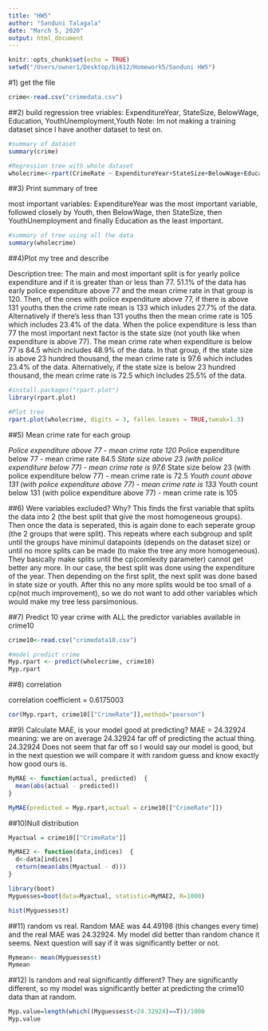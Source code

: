```yaml
---
title: "HW5"
author: "Sanduni Talagala"
date: "March 5, 2020"
output: html_document
---
```


```r
knitr::opts_chunk$set(echo = TRUE)
setwd("/Users/owner1/Desktop/bi612/Homework5/Sanduni HW5")
```

#1)
get the file
```r
crime<-read.csv("crimedata.csv")
```

##2) build regression tree
vriables: ExpenditureYear, StateSize, BelowWage, Education, YouthUnemployment,Youth
Note: Im not making a training dataset since I have another dataset to test on.
```r
#summary of dataset
summary(crime)

#Regression tree with whole dataset
wholecrime<-rpart(CrimeRate ~ ExpenditureYear+StateSize+BelowWage+Education+YouthUnemployment+Youth, data = crime)
```

##3) Print summary of tree

most important variables: ExpenditureYear was the most important variable, followed closely by Youth, then BelowWage, then StateSize, then YouthUnemployment and finally Education as the least important.
```r
#summary of tree using all the data
summary(wholecrime)
```

##4)Plot my tree and describe

Description tree: 
  The main and most important split is for yearly police expenditure and if it is greater than or less than 77. 51.1% of the data has early police expenditure above 77 and the mean crime rate in that group is 120. Then, of the ones with police expenditure above 77, if there is above 131 youths then the crime rate mean is 133 which inludes 27.7% of the data. Alternatively if there's less than 131 youths then the mean crime rate is 105 which includes 23.4% of the data. 
  When the police expenditure is less than 77 the most important next factor is the state size (not youth like when expenditure is above 77). The mean crime rate when expenditure is below 77 is 84.5 which includes 48.9% of the data. In that group, if the state size is above 23 hundred thousand, the mean crime rate is 97.6 which includes 23.4% of the data. Alternatively, if the state size is below 23 hundred thousand, the mean crime rate is 72.5 which includes 25.5% of the data.

```r
#install.packages("rpart.plot")
library(rpart.plot)

#Plot tree
rpart.plot(wholecrime, digits = 3, fallen.leaves = TRUE,tweak=1.3)
```

##5) Mean crime rate for each group

*Police expenditure above 77 - mean crime rate 120
*Police expenditure below 77 - mean crime rate 84.5
*State size above 23 (with police expenditure below 77) - mean crime rate is 97.6
*State size below 23 (with police expenditure below 77) - mean crime rate is 72.5
*Youth count above 131 (with police expenditure above 77) - mean crime rate is 133
*Youth count below 131 (with police expenditure above 77) - mean crime rate is 105

##6) Were variables excluded? Why?
This finds the first variable that splits the data into 2 (the best split that give the most homogeneous groups). Then once the data is seperated, this is again done to each seperate group (the 2 groups that were split). This repeats where each subgroup and split until the groups have minimul datapoints (depends on the dataset size) or until no more splits can be made (to make the tree any more homogeneous). They basically make splits until the cp(comlexity parameter) cannot get better any more. In our case, the best split was done using the expenditure of the year. Then depending on the first split, the next split was done based in state size or youth. After this no any more splits would be too small of a cp(not much improvement), so we do not want to add other variables which would make my tree less parsimonious.

##7) Predict 10 year crime with ALL the predictor variables available in crime10
```r
crime10<-read.csv("crimedata10.csv")

#model predict crime 
Myp.rpart <- predict(wholecrime, crime10) 
Myp.rpart
```

##8) correlation

correlation coefficient = 0.6175003
```r
cor(Myp.rpart, crime10[["CrimeRate"]],method="pearson")
```

##9) Calculate MAE, is your model good at predicting?
MAE = 24.32924
meaning: we are on average 24.32924 far off of predicting the actual thing. 24.32924 Does not seem that far off so I would say our model is good, but in the next question we will compare it with random guess and know exactly how good ours is.
```r
MyMAE <- function(actual, predicted)  {
  mean(abs(actual - predicted))
}

MyMAE(predicted = Myp.rpart,actual = crime10[["CrimeRate"]])
```


##10)Null distribution
```r
Myactual = crime10[["CrimeRate"]]

MyMAE2 <- function(data,indices)  {
  d<-data[indices]
  return(mean(abs(Myactual - d)))
}

library(boot)
Myguesses=boot(data=Myactual, statistic=MyMAE2, R=1000)

hist(Myguesses$t)
```

##11) random vs real.
Random MAE was 44.49198 (this changes every time) and the real MAE was 24.32924. My model did better than random chance it seems. Next question will say if it was significantly better or not.
```r
Mymean<- mean(Myguesses$t)
Mymean
```


##12) Is random and real significantly different?
They are significantly different, so my model was significantly better at predicting the crime10 data than at random.
```r
Myp.value=length(which((Myguesses$t<24.32924)==T))/1000
Myp.value
```

